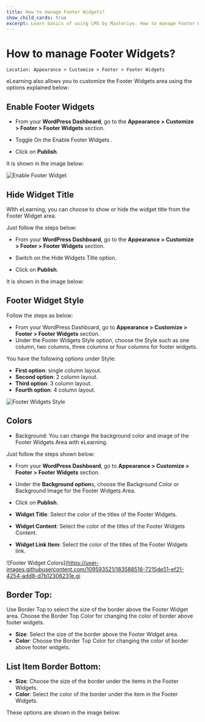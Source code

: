 ---
title: How to manage Footer Widgets?
show_child_cards: true
excerpt: Learn basics of using LMS by Masteriyo. How to manage Footer Widgets
---

# How to manage Footer Widgets?

    Location: Appearance > Customize > Footer > Footer Widgets

eLearning also allows you to customize the Footer Widgets area using the options explained below:

## Enable Footer Widgets

- From your **WordPress Dashboard**, go to the **Appearance > Customize > Footer > Footer Widgets** section.

- Toggle On the Enable Footer Widgets .

- Click on **Publish**.

It is shown in the image below:

![Enable Footer Widget](https://user-images.githubusercontent.com/109593521/183585549-700b21d9-884c-4cd0-b35f-10ab69a77a8a.gif)


## Hide Widget Title

WIth eLearning, you can choose to show or hide the widget title from the Footer Widget area.

Just follow the steps below:

- From your **WordPress Dashboard**, go to the **Appearance > Customize > Footer > Footer Widgets** section.

- Switch on the Hide Widgets Title option.

- Click on **Publish**.

It is shown in the image below:

## Footer Widget Style

Follow the steps as below:

- From your WordPress Dashboard, go to **Appearance > Customize > Footer > Footer Widgets** section.
- Under the Footer Widgets Style option, choose the Style such as one column, two columns, three columns or four columns for footer widgets.

You have the following options under Style:

- **First option**: single column layout.
- **Second option**: 2 column layout.
- **Third option**: 3 column layout.
- **Fourth option**: 4 column layout.

![Footer Widgets Style](https://user-images.githubusercontent.com/109593521/183586548-4ddbba48-9d79-4877-95f5-dcb48b0d8474.png)

## Colors

- Background: You can change the background color and image of the Footer Widgets Area with eLearning.

Just follow the steps shown below:

   - From your **WordPress Dashboard**, go to **Appearance > Customize > Footer > Footer Widgets** section.

   - Under the **Background option**s, choose the Background Color or Background Image for the Footer Widgets Area.

   - Click on **Publish**.

- **Widget Title**: Select the color of the titles of the Footer Widgets.
- **Widget Content**: Select the color of the titles of the Footer Widgets Content.
- **Widget Link Item**: Select the color of the titles of the Footer Widgets link.

![Footer Widget Colors](https://user-images.githubusercontent.com/109593521/183588516-7215de51-ef21-4254-add8-d7b12306231e.gi

## Border Top: 

Use Border Top to select the size of the border above the Footer Widget area. Choose the Border Top Color for changing the color of border above footer widgets.
 - **Size**: Select the size of the border above the Footer Widget area.
 - **Color**: Choose the Border Top Color for changing the color of border above footer widgets.

## List Item Border Bottom: 
- **Size**: Choose the size of the border under the items in the Footer Widgets.
- **Color**: Select the color of the border under the item in the Footer Widgets.   

These options are shown in the image below:






